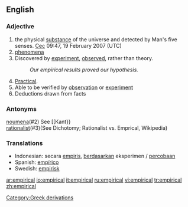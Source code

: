 ==English==

===Adjective===
{{en-adj|-}}
#the physical [[substance]] of the universe and detected by Man's five senses. [[User:Cec|Cec]] 09:47, 19 February 2007 (UTC)
#[[phenomena]]
# Discovered by [[experiment]], [[observed]], rather than theory.
#:''Our empirical results proved our hypothesis.''
# [[practical|Practical]].
# Able to be verified by [[observation]] or [[experiment]]
# Deductions drawn from facts
===Antonyms===
;[[noumena]](#2) See [[Kant}}
;[[rationalist]](#3)(See Dichotomy; Rationalist vs. Emprical, Wikipedia)
===Translations===
*Indonesian: secara [[empiris]], [[dasar|berdasarkan]] eksperimen / [[coba|percobaan]]
*Spanish: [[empírico]]
*Swedish: [[empirisk]]

[[Category:Greek derivations]]

[[ar:empirical]]
[[io:empirical]]
[[it:empirical]]
[[ru:empirical]]
[[vi:empirical]]
[[tr:empirical]]
[[zh:empirical]]